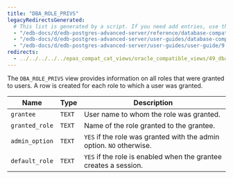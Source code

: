 ```yaml
---
title: "DBA_ROLE_PRIVS"
legacyRedirectsGenerated:
  # This list is generated by a script. If you need add entries, use the `legacyRedirects` key.
  - "/edb-docs/d/edb-postgres-advanced-server/reference/database-compatibility-for-oracle-developers-reference-guide/9.6/Database_Compatibility_for_Oracle_Developers_Reference_Guide.1.149.html"
  - "/edb-docs/d/edb-postgres-advanced-server/user-guides/database-compatibility-for-oracle-developers-guide/9.5/Database_Compatibility_for_Oracle_Developers_Guide.1.261.html"
  - "/edb-docs/d/edb-postgres-advanced-server/user-guides/user-guide/9.5/EDB_Postgres_Enterprise_Guide.1.207.html"
redirects:
  - ../../../../../epas_compat_cat_views/oracle_compatible_views/49_dba_role_privs #generated for docs/epas/reorg-role-use-case-mode
---
```


<div id="dba_role_privs" class="registered_link"></div>

The `DBA_ROLE_PRIVS` view provides information on all roles that were granted to users. A row is created for each role to which a user was granted.

| Name           | Type   | Description                                                          |
| -------------- | ------ | -------------------------------------------------------------------- |
| `grantee`      | `TEXT` | User name to whom the role was granted.                              |
| `granted_role` | `TEXT` | Name of the role granted to the grantee.                             |
| `admin_option` | `TEXT` | `YES` if the role was granted with the admin option. `NO` otherwise. |
| `default_role` | `TEXT` | `YES` if the role is enabled when the grantee creates a session.     |
